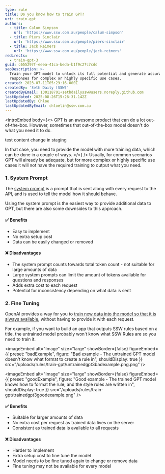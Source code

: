 ```yaml
---
type: rule
title: Do you know how to train GPT?
uri: train-gpt
authors:
  - title: Calum Simpson
    url: 'https://www.ssw.com.au/people/calum-simpson'
  - title: Piers Sinclair
    url: 'https://www.ssw.com.au/people/piers-sinclair'
  - title: Jack Reimers
    url: 'https://www.ssw.com.au/people/jack-reimers'
redirects:
  - train-gpt-3
guid: c655297f-eeea-41ca-beda-b1f9c27c7cdd
seoDescription: >-
  Train your GPT model to unlock its full potential and generate accurate
  responses for complex or highly specific use cases.
created: 2023-07-11T05:29:16.000Z
createdBy: 'Seth Daily [SSW]'
createdByEmail: 130118701+sethdailyssw@users.noreply.github.com
lastUpdated: 2025-08-26T15:26:31.142Z
lastUpdatedBy: Chloe
lastUpdatedByEmail: chloelin@ssw.com.au
---
```


<introEmbed
  body={<>
GPT is an awesome product that can do a lot out-of-the-box. However, sometimes that out-of-the-box model doesn't do what you need it to do.

test content change in staging

In that case, you need to provide the model with more training data, which can be done in a couple of ways.
  </>}
/>
Usually, for common scenarios GPT will already be adequate, but for more complex or highly specific use cases it will not have the required training to output what you need.

### 1. System Prompt

The [system prompt](/use-system-prompt) is a prompt that is sent along with every request to the API, and is used to tell the model how it should behave.

Using the system prompt is the easiest way to provide additional data to GPT, but there are also some downsides to this approach.

#### ✅ Benefits

* Easy to implement
* No extra setup cost
* Data can be easily changed or removed

#### ❌ Disadvantages

* The system prompt counts towards total token count - not suitable for large amounts of data
* Large system prompts can limit the amount of tokens available for questions and responses
* Adds extra cost to each request
* Potential for inconsistency depending on what data is sent

### 2. Fine Tuning

OpenAI provides a way for you to [train new data into the model so that it is always available](https://labelbox.com/guides/how-to-train-a-chatbot/), without having to provide it with each request.

For example, if you want to build an app that outputs SSW rules based on a title, the untrained model probably won't know what SSW Rules are so you need to train it.

<imageEmbed
  alt="Image"
  size="large"
  showBorder={false}
  figureEmbed={{
    preset: "badExample",
    figure:
      "Bad example - The untrained GPT model doesn't know what format to create a rule in",
    shouldDisplay: true
  }}
  src="/uploads/rules/train-gpt/untrainedgpt3badexample.png.png"
/>

<imageEmbed
  alt="Image"
  size="large"
  showBorder={false}
  figureEmbed={{
    preset: "goodExample",
    figure:
      "Good example - The trained GPT model knows how to format the rule, and the style rules are written in",
    shouldDisplay: true
  }}
  src="/uploads/rules/train-gpt/trainedgpt3goodexample.png"
/>

#### ✅ Benefits

* Suitable for larger amounts of data
* No extra cost per request as trained data lives on the server
* Consistent as trained data is available to all requests

#### ❌ Disadvantages

* Harder to implement
* Extra setup cost to fine tune the model
* Model needs to be fine tuned again to change or remove data
* Fine tuning may not be available for every model
